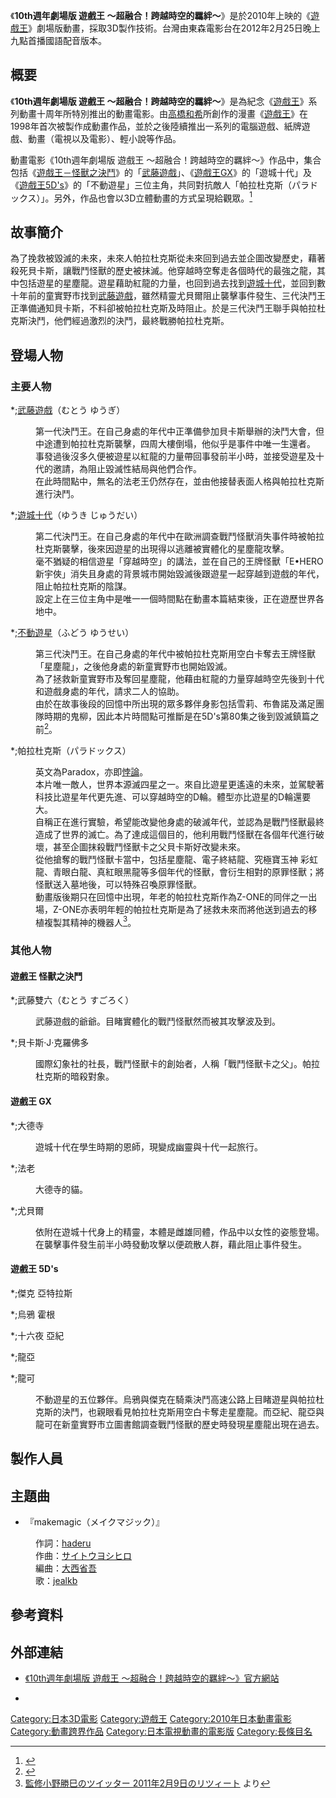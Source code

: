 {{Infobox Film
| name               = 10th週年劇場版 遊戲王 ～超融合！跨越時空的羈絆～
| original_name      = {{lang|ja|10thアニバーサリー 劇場版 遊☆戯☆王 〜超融合!時空を越えた絆〜}}
<br>Yu-Gi-Oh! 3D : Bonds Beyond Time
| image              = YuGiOh10th Film Poster.png
| cn_image           = 
| hk_image           = 
| tw_image           = 
| caption            = 《10th週年劇場版 遊戲王 〜超融合!跨越時空的羈絆〜》日版海報
| director           = [[竹下健一|竹下健一]]
| executive_producer = 
| producer           = 
| writer             = [[吉田伸|吉田伸]]
| narrator           = 
| starring           = [[風間俊介|風間俊介]] <br/> [[KENN|KENN]] <br/> [[宮下雄也|宮下雄也]] <br/> [[田村淳|田村淳]]
| music              = 
| cinematography     = [[枝光弘明|枝光弘明]]
| editing            = 
| studio             = 
| distributor        = {{flagicon|Japan}} [[NAS|NAS]]
| released           = {{flagicon|Japan}} 2010年1月23日 <br /> {{flagicon|Japan}} 2011年2月26日（再度上映） <br /> {{flagicon|USA}} 2011年2月26日 <br /> {{flagicon|Taiwan}} 2012年2月3日
| runtime            = 49分鐘
| country            = {{flagicon|Japan}}[[日本|日本]]
| language           = [[日語|日語]]
| budget             = 
| gross              = 200萬日幣
| preceded_by        = 
| followed_by        = 
}}

《'''10th週年劇場版 遊戲王 ～超融合！跨越時空的羈絆～'''》是於2010年上映的《[[遊戲王|遊戲王]]》劇場版動畫，採取3D製作技術。台灣由東森電影台在2012年2月25日晚上九點首播國語配音版本。

== 概要 ==
《'''10th週年劇場版 遊戲王 ～超融合！跨越時空的羈絆～'''》是為紀念《[[遊戲王|遊戲王]]》系列動畫十周年所特別推出的動畫電影。由[[高橋和希|高橋和希]]所創作的漫畫《[[遊戲王|遊戲王]]》在1998年首次被製作成動畫作品，並於之後陸續推出一系列的電腦遊戲、紙牌遊戲、動畫（電視以及電影）、輕小說等作品。

動畫電影《10th週年劇場版 遊戲王 ～超融合！跨越時空的羈絆～》作品中，集合包括《[[遊戲王－怪獸之決鬥|遊戲王－怪獸之決鬥]]》的「[[武藤遊戲|武藤遊戲]]」、《[[遊戲王GX|遊戲王GX]]》的「遊城十代」及《[[遊戲王5D's|遊戲王5D's]]》的「不動遊星」三位主角，共同對抗敵人「帕拉杜克斯（パラドックス）」。另外，作品也會以3D立體動畫的方式呈現給觀眾。<ref name="anime">{{cite web|url=http://gnn.gamer.com.tw/7/39447.html|date=2010-12-17|title=《遊戲王～超融合！跨越時空的羈絆～》2010 年上映 特報影片釋出|publisher=巴哈娒特|accessdate=2011-06-24|archive-date=2012-02-06|archive-url=https://web.archive.org/web/20120206014309/http://gnn.gamer.com.tw/7/39447.html|dead-url=no}}</ref>

== 故事簡介 ==
為了挽救被毀滅的未來，未來人帕拉杜克斯從未來回到過去並企圖改變歷史，藉著殺死貝卡斯，讓戰鬥怪獸的歷史被抹滅。他穿越時空奪走各個時代的最強之龍，其中包括遊星的星塵龍。遊星藉助紅龍的力量，也回到過去找到[[遊城十代|遊城十代]]，並回到數十年前的童實野市找到[[武藤遊戲|武藤遊戲]]，雖然精靈尤貝爾阻止襲擊事件發生、三代決鬥王正準備通知貝卡斯，不料卻被帕拉杜克斯及時阻止。於是三代決鬥王聯手與帕拉杜克斯決鬥，他們經過激烈的決鬥，最終戰勝帕拉杜克斯。

== 登場人物 ==
=== 主要人物 ===
*;[[武藤遊戲|武藤遊戲]]（むとう ゆうぎ）
: {{配音2|JP|[[風間俊介|風間俊介]]|TW|[[馮美麗|馮美麗]]}}
:第一代決鬥王。在自己身處的年代中正準備參加貝卡斯舉辦的決鬥大會，但中途遭到帕拉杜克斯襲擊，四周大樓倒塌，他似乎是事件中唯一生還者。
:事發過後沒多久便被遊星以紅龍的力量帶回事發前半小時，並接受遊星及十代的邀請，為阻止毀滅性結局與他們合作。
:在此時間點中，無名的法老王仍然存在，並由他接替表面人格與帕拉杜克斯進行決鬥。

*;[[遊城十代|遊城十代]]（ゆうき じゅうだい）
: {{配音2|JP|[[KENN|KENN]]|TW|[[何志威|何志威]]}}
:第二代決鬥王。在自己身處的年代中在歐洲調查戰鬥怪獸消失事件時被帕拉杜克斯襲擊，後來因遊星的出現得以逃離被實體化的星塵龍攻擊。
:毫不猶疑的相信遊星「穿越時空」的講法，並在自己的王牌怪獸「E•HERO新宇俠」消失且身處的背景城市開始毀滅後跟遊星一起穿越到遊戲的年代，阻止帕拉杜克斯的陰謀。
:設定上在三位主角中是唯一一個時間點在動畫本篇結束後，正在遊歷世界各地中。

*;[[不動遊星|不動遊星]]（ふどう ゆうせい）
: {{配音2|JP|{{tsl|ja|RUN&GUN|宮下雄也}}|TW|[[李景唐|李景唐]]}}
:第三代決鬥王。在自己身處的年代中被帕拉杜克斯用空白卡奪去王牌怪獸「星塵龍」，之後他身處的新童實野市也開始毀滅。
:為了拯救新童實野市及奪回星塵龍，他藉由紅龍的力量穿越時空先後到十代和遊戲身處的年代，請求二人的協助。
:由於在故事後段的回憶中所出現的眾多夥伴身影包括雪莉、布魯諾及滿足團隊時期的鬼柳，因此本片時間點可推斷是在5D's第80集之後到毀滅鎮篇之前<ref>{{cite web|url=https://twitter.com/katsuono/status/53845433511968768|date=2011-04-02|title=監修小野勝巳的推特|accessdate=2016-12-30|archive-date=2016-11-22|archive-url=https://web.archive.org/web/20161122125842/https://twitter.com/katsuono/status/53845433511968768|dead-url=no}}</ref>。

*;帕拉杜克斯（パラドックス）
: {{配音2|JP|[[田村淳|田村淳]]|TW|[[梁興昌|梁興昌]]}}
:英文為Paradox，亦即[[悖論|悖論]]。
:本片唯一敵人，世界本源滅四星之一。來自比遊星更遙遠的未來，並駕駛著科技比遊星年代更先進、可以穿越時空的D輪。體型亦比遊星的D輪還要大。
:自稱正在進行實驗，希望能改變他身處的破滅年代，並認為是戰鬥怪獸最終造成了世界的滅亡。為了達成這個目的，他利用戰鬥怪獸在各個年代進行破壞，甚至企圖抹殺戰鬥怪獸卡之父貝卡斯好改變未來。
:從他搶奪的戰鬥怪獸卡當中，包括星塵龍、電子終結龍、究極寶玉神 彩虹龍、青眼白龍、真紅眼黑龍等多個年代的怪獸，會衍生相對的原罪怪獸；將怪獸送入墓地後，可以特殊召喚原罪怪獸。
:動畫版後期只在回憶中出現，年老的帕拉杜克斯作為Z-ONE的同伴之一出場，Z-ONE亦表明年輕的帕拉杜克斯是為了拯救未來而將他送到過去的移植複製其精神的機器人<ref>[http://twitter.com/katsuono/status/35245337367019520 監修小野勝巳のツイッター 2011年2月9日のリツィート] {{Wayback|url=http://twitter.com/katsuono/status/35245337367019520 |date=20160624121233 }}より</ref>。

=== 其他人物 ===
==== 遊戲王 怪獸之決鬥 ====
*;武藤雙六（むとう すごろく）
: {{配音2|JP|{{tsl|ja|宮澤正|宮澤正}}|TW|[[梁興昌|梁興昌]]}}
:武藤遊戲的爺爺。目睹實體化的戰鬥怪獸然而被其攻擊波及到。

*;貝卡斯·J·克羅佛多
: {{配音2|JP|{{tsl|ja|高杉’Jay’二郎|高杉Jay二郎}}|TW|[[何志威|何志威]]}}
:國際幻象社的社長，戰鬥怪獸卡的創始者，人稱「戰鬥怪獸卡之父」。帕拉杜克斯的暗殺對象。

==== 遊戲王 GX ====
*;大德寺
: {{配音2|JP|[[山口勝平|山口勝平]]|TW|[[梁興昌|梁興昌]]}}
:遊城十代在學生時期的恩師，現變成幽靈與十代一起旅行。

*;法老
: {{配音2|JP|[[石橋美佳|石橋美佳]]}}
:大德寺的貓。

*;尤貝爾
: {{配音2|JP|[[鶴弘美|鶴弘美]]|TW|[[傅其慧|傅其慧]]}}
:依附在遊城十代身上的精靈，本體是雌雄同體，作品中以女性的姿態登場。在襲擊事件發生前半小時發動攻擊以便疏散人群，藉此阻止事件發生。

==== 遊戲王 5D's ====
*;傑克 亞特拉斯
: {{配音2|JP|[[星野貴紀|星野貴紀]]|TW|[[梁興昌|梁興昌]]}}
*;烏鴉 霍根
: {{配音2|JP|[[淺沼晉太郎|淺沼晉太郎]]|TW|[[何志威|何志威]]}}
*;十六夜 亞紀
: {{配音2|JP|[[木下亞由美|木下亞由美]]|TW|[[傅其慧|傅其慧]]}}
*;龍亞
: {{配音2|JP|{{tsl|ja|洞内愛|洞內愛}}|TW|[[馮美麗|馮美麗]]}}
*;龍可
: {{配音2|JP|[[寺崎裕香|寺崎裕香]]|TW|[[傅其慧|傅其慧]]}}
:不動遊星的五位夥伴。烏鴉與傑克在騎乘決鬥高速公路上目睹遊星與帕拉杜克斯的決鬥，也親眼看見帕拉杜克斯用空白卡奪走星塵龍。而亞紀、龍亞與龍可在新童實野市立圖書館調查戰鬥怪獸的歷史時發現星塵龍出現在過去。

== 製作人員 ==
{{Castlist|
* 原作：[[高橋和希|高橋和希]]（集英社「[[週刊少年Jump|週刊少年Jump]]」）
* 連載：[[遊戲王GX|遊戲王GX]]、[[遊戲王5D's|遊戲王5D's]]（集英社「[[V_Jump|V Jump]]」）
* 企劃：川崎由紀夫、篠田芳彦
* 製作：田村明彦、永井秀之
* 執行製作人：小田原明子、松下洋子
* 導演・分鏡・演出：竹下健一
* 監修・演出：[[小野勝巳|小野勝巳]]
* 腳本：[[吉田伸|吉田伸]]
* 決鬥構成：彦久保雅博
* 人物設計・怪獸設計・總作畫監督：[[加加美高浩|加加美高浩]]
* 作畫監督：[[加加美高浩|加加美高浩]]、德田夢之介、小林一幸、[[原憲一|原憲一]]、高橋克之、和田高明、[[丸山修二|丸山修二]]
* D輪設計：こかいゆうじ
* 動畫原創卡片設計：[[長森佳容|長森佳容]]
* 美術監督：東潤一
* 色彩設計：箕輪綾美
* 攝影監督：枝光弘明
* CG協調：永田太
* CG製作：デジタルワークス
* CG指導：富田和仙
* 2D編集：楫野允史
* 立體3D映像製作：キュー・テック
* 立體3D總監：三田邦彦
* 立體3D編集：水谷元彥、塚田徹郎
* 音樂：蓑部雄崇、Wall5 project
* 音樂製作協力：マーベラスエンターテイメント
* 音響監督：平光琢也
* 動畫製作人：水田賢治
* 製作人：佐佐木亮、山崎立士、實松照晃
* 動畫制作：[[GALLOP_(動畫工作室)|ぎゃろっぷ]]
* 製作・發行：[[日本AD_SYSTEMS|NAS]]
* 製作：[[東京電視台|東京電視台]]、[[日本AD_SYSTEMS|NAS]]
}}

== 主題曲 ==
*『makemagic（メイクマジック）』
:作詞：[[haderu|haderu]]
:作曲：[[サイトウヨシヒロ|サイトウヨシヒロ]]
:編曲：[[大西省吾|大西省吾]]
:歌：[[jealkb|jealkb]]

== 參考資料 ==
{{reflist}}

== 外部連結 ==
*{{ja}} [http://www.yugioh10th.com/  《10th週年劇場版 遊戲王 ～超融合！跨越時空的羈絆～》官方網站]{{Wayback|url=http://www.yugioh10th.com/ |date=20110617023103 }}
*{{imdb title|1587157}}

{{遊戲王}}
{{GALLOP}}
[[Category:日本3D電影|Category:日本3D電影]]
[[Category:遊戲王|Category:遊戲王]]
[[Category:2010年日本動畫電影|Category:2010年日本動畫電影]]
[[Category:動畫跨界作品|Category:動畫跨界作品]]
[[Category:日本電視動畫的電影版|Category:日本電視動畫的電影版]]
[[Category:長條目名|Category:長條目名]]